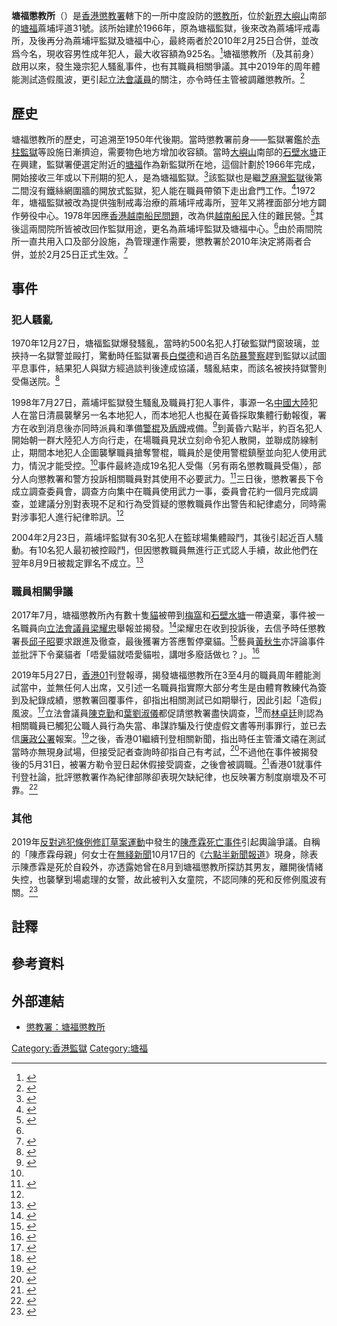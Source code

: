 '''塘福懲教所'''（{{lang-en|Tong Fuk Correctional Institution}}）是[[香港|香港]][[懲教署|懲教署]]轄下的一所中度設防的[[監獄|懲教所]]，位於[[新界|新界]][[大嶼山|大嶼山]]南部的[[塘福|塘福]]蔴埔坪道31號。該所始建於1966年，原為塘福監獄，後來改為蔴埔坪戒毒所，及後再分為蔴埔坪監獄及塘福中心，最終兩者於2010年2月25日合併，並改爲今名，現收容男性成年犯人，最大收容額為925名。<ref>{{cite web |title=塘福懲教所 |url=https://www.csd.gov.hk/tc_chi/facility/facility_ind/ins_lan_tfci.html |website=香港懲教署 |accessdate=2020-02-14 |archive-date=2020-02-24 |archive-url=https://web.archive.org/web/20200224151627/https://www.csd.gov.hk/tc_chi/facility/facility_ind/ins_lan_tfci.html |dead-url=no }}</ref>塘福懲教所（及其前身）啟用以來，發生幾宗犯人騷亂事件，也有其職員相關爭議。其中2019年的周年體能測試造假風波，更引起[[香港立法會議員列表|立法會議員]]的關注，亦令時任主管被調離懲教所。<ref>{{cite news |title=【懲教醜聞】塘福懲教所周年跑步試　逾200人員出席紀錄造假 |url=https://www.hk01.com/issue/843/%E6%87%B2%E6%95%99%E9%86%9C%E8%81%9E-%E5%A1%98%E7%A6%8F%E6%87%B2%E6%95%99%E6%89%80%E5%91%A8%E5%B9%B4%E8%B7%91%E6%AD%A5%E8%A9%A6-%E9%80%BE200%E4%BA%BA%E5%93%A1%E5%87%BA%E5%B8%AD%E7%B4%80%E9%8C%84%E9%80%A0%E5%81%87 |accessdate=2020-02-25 |work=香港01 |date=2019-05-27 |archive-date=2020-12-02 |archive-url=https://web.archive.org/web/20201202132546/https://www.hk01.com/issue/843/%E6%87%B2%E6%95%99%E9%86%9C%E8%81%9E-%E5%A1%98%E7%A6%8F%E6%87%B2%E6%95%99%E6%89%80%E5%91%A8%E5%B9%B4%E8%B7%91%E6%AD%A5%E8%A9%A6-%E9%80%BE200%E4%BA%BA%E5%93%A1%E5%87%BA%E5%B8%AD%E7%B4%80%E9%8C%84%E9%80%A0%E5%81%87 |dead-url=no }}</ref>

==歷史==
塘福懲教所的歷史，可追溯至1950年代後期。當時懲教署前身——監獄署鑑於[[赤柱監獄|赤柱監獄]]等設施日漸擠迫，需要物色地方增加收容額。當時[[大嶼山|大嶼山]]南部的[[石壁水塘|石壁水塘]]正在興建，監獄署便選定附近的[[塘福|塘福]]作為新監獄所在地，這個計劃於1966年完成，開始接收三年或以下刑期的犯人，是為塘福監獄。<ref name="guardian">{{cite journal |title=區區有特色 |journal=懲教署月刊「愛羣」 |date=2019-05 |issue=365 |page=18 |url=https://www.csd.gov.hk/guardian/download/pdf/365.pdf |accessdate=2020-02-24 |author= |archive-url=https://web.archive.org/web/20200224151613/https://www.csd.gov.hk/guardian/download/pdf/365.pdf |archive-date=2020-02-24 |dead-url=yes }}</ref>該監獄也是繼[[芝麻灣懲教所及芝新懲教所|芝麻灣監獄]]後第二間沒有鐵絲網圍牆的開放式監獄，犯人能在職員帶領下走出倉門工作。<ref>{{cite news |author1=陳芷慧 |title=如果曾蔭權在挪威坐監……可錄唱片曬太陽？ |url=https://www.hk01.com/%E7%A4%BE%E5%8D%80%E5%B0%88%E9%A1%8C/74933/%E5%A6%82%E6%9E%9C%E6%9B%BE%E8%94%AD%E6%AC%8A%E5%9C%A8%E6%8C%AA%E5%A8%81%E5%9D%90%E7%9B%A3-%E5%8F%AF%E9%8C%84%E5%94%B1%E7%89%87%E6%9B%AC%E5%A4%AA%E9%99%BD |accessdate=2020-02-26 |work=香港01 |date=2017-02-28 |archive-date=2021-08-02 |archive-url=https://web.archive.org/web/20210802233125/https://www.hk01.com/%E7%A4%BE%E5%8D%80%E5%B0%88%E9%A1%8C/74933/%E5%A6%82%E6%9E%9C%E6%9B%BE%E8%94%AD%E6%AC%8A%E5%9C%A8%E6%8C%AA%E5%A8%81%E5%9D%90%E7%9B%A3-%E5%8F%AF%E9%8C%84%E5%94%B1%E7%89%87%E6%9B%AC%E5%A4%AA%E9%99%BD |dead-url=no }}</ref>1972年，塘福監獄被改為提供強制戒毒治療的蔴埔坪戒毒所，翌年又將裡面部分地方闢作勞役中心。1978年因應[[香港越南船民問題|香港越南船民問題]]，改為供[[越南船民|越南船民]]入住的難民營。<ref>{{cite book |author1=冼樂嘉 |author2=呂麗娟 |title=香港懲教　任重道遠 |date=1999-03 |publisher=香港懲教署 |location=香港 |isbn=9628513044 |page=44 |url=https://www.csd.gov.hk/images/doc/pub/pub_off/Full_main_BR.pdf |accessdate=2010-02-25 |archive-date=2018-01-14 |archive-url=https://web.archive.org/web/20180114045353/http://www.csd.gov.hk/images/doc/pub/pub_off/Full_main_BR.pdf |dead-url=no }}</ref>其後這兩間院所皆被改回作監獄用途，更名為蔴埔坪監獄及塘福中心。<ref name="guardian"/>由於兩間院所一直共用入口及部分設施，為管理運作需要，懲教署於2010年決定將兩者合併，並於2月25日正式生效。<ref>{{cite news |author1=香港懲教署 |title=蔴埔坪監獄及塘福中心合併 |url=https://www.news.gov.hk/isd/ebulletin/tc/category/lawandorder/100223/html/100223tc08003.htm |accessdate=2020-02-24 |agency=香港特別行政區政府新聞處 |date=2010-02-25 |archive-date=2020-12-03 |archive-url=https://web.archive.org/web/20201203205921/https://www.news.gov.hk/isd/ebulletin/tc/category/lawandorder/100223/html/100223tc08003.htm |dead-url=no }}</ref>

==事件==
===犯人騷亂===
1970年12月27日，塘福監獄爆發騷亂，當時約500名犯人打破監獄門窗玻璃，並挾持一名獄警並毆打，驚動時任監獄署長[[白傑德|白傑德]]和過百名[[警察機動部隊|防暴警察]]趕到監獄以試圖平息事件，結果犯人與獄方經過談判後達成協議，騷亂結束，而該名被挾持獄警則受傷送院。<ref>{{cite news |title=【蘋話當年】1970年大嶼山爆監獄風雲 |url=https://hk.appledaily.com/6996647/realtime/article/20131227/52018277 |accessdate=2020-02-24 |work=香港蘋果日報 |date=2013-12-27 |archive-date=2020-02-24 |archive-url=https://web.archive.org/web/20200224151611/https://hk.appledaily.com/6996647/realtime/article/20131227/52018277 |dead-url=no }}</ref>

1998年7月27日，蔴埔坪監獄發生騷亂及職員打犯人事件，事源一名[[中國大陸|中國大陸]]犯人在當日清晨襲擊另一名本地犯人，而本地犯人也擬在黃昏採取集體行動報復，署方在收到消息後亦同時派員和準備[[警棍|警棍]]及[[盾|盾牌]]戒備。<ref name="legco">{{cite web |author1=保安局 |title=一九九八年十月十三日會議：一九九八年七月二十七日蔴埔坪監獄事件的調查工作 |url=https://www.legco.gov.hk/yr98-99/chinese/panels/se/papers/se1310_4.htm |website=立法會保安事務委員會 |publisher=立法會保安事務委員會 |accessdate=2020-02-24 |archive-date=2020-11-30 |archive-url=https://web.archive.org/web/20201130023538/https://www.legco.gov.hk/yr98-99/chinese/panels/se/papers/se1310_4.htm |dead-url=no }}</ref>到黃昏六點半，約百名犯人開始朝一群大陸犯人方向行走，在場職員見狀立刻命令犯人散開，並聯成防線制止，期間本地犯人企圖襲擊職員搶奪警棍，職員於是使用警棍鎮壓並向犯人使用武力，情況才能受控。<ref name="legco"/>事件最終造成19名犯人受傷（另有兩名懲教職員受傷），部分人向懲教署和警方投訴相關職員對其使用不必要武力。<ref name="gia">{{cite news |title=蔴埔坪監獄事件公布調查結果 |url=https://www.info.gov.hk/gia/general/199808/27/0827134.htm |accessdate=2020-02-24 |agency=香港特別行政區政府新聞處 |date=1998-08-27 |archive-date=2020-11-29 |archive-url=https://web.archive.org/web/20201129204154/https://www.info.gov.hk/gia/general/199808/27/0827134.htm |dead-url=no }}</ref>三日後，懲教署長下令成立調查委員會，調查方向集中在職員使用武力一事，委員會花約一個月完成調查，並建議分別對表現不足和行為受質疑的懲教職員作出警告和紀律處分，同時需對涉事犯人進行紀律聆訊。<ref name="gia"/>

2004年2月23日，蔴埔坪監獄有30名犯人在籃球場集體毆鬥，其後引起近百人騷動。有10名犯人最初被控毆鬥，但因懲教職員無進行正式認人手續，故此他們在翌年8月9日被裁定罪名不成立。<ref>{{cite news |title=「監獄風雲」十犯脫罪 |url=https://std.stheadline.com/archive/fullstory.asp?andor=or&year1=2005&month1=7&day1=24&year2=2005&month2=11&day2=24&category=a&id=20050810a10&keyword1=&keyword2= |accessdate=2020-02-24 |work=星島日報 |date=2005-08-10}}</ref>

===職員相關爭議===
2017年7月，塘福懲教所內有數十隻[[貓|貓]]被帶到[[梅窩|梅窩]]和[[石壁水塘|石壁水塘]]一帶遺棄，事件被一名職員向[[香港立法會議員列表|立法會議員]][[梁耀忠|梁耀忠]]舉報並揭發。<ref>{{cite news |author1=顏寧 |title=塘福懲教所爆大型棄貓事件　半癱貓被丟棄、有貓疑被狗咬死 |url=https://www.hk01.com/%E7%A4%BE%E5%8D%80%E5%B0%88%E9%A1%8C/106061/%E5%A1%98%E7%A6%8F%E6%87%B2%E6%95%99%E6%89%80%E7%88%86%E5%A4%A7%E5%9E%8B%E6%A3%84%E8%B2%93%E4%BA%8B%E4%BB%B6-%E5%8D%8A%E7%99%B1%E8%B2%93%E8%A2%AB%E4%B8%9F%E6%A3%84-%E6%9C%89%E8%B2%93%E7%96%91%E8%A2%AB%E7%8B%97%E5%92%AC%E6%AD%BB |accessdate=2020-02-24 |work=香港01 |date=2017-07-20 |archive-date=2020-12-05 |archive-url=https://web.archive.org/web/20201205084043/https://www.hk01.com/%E7%A4%BE%E5%8D%80%E5%B0%88%E9%A1%8C/106061/%E5%A1%98%E7%A6%8F%E6%87%B2%E6%95%99%E6%89%80%E7%88%86%E5%A4%A7%E5%9E%8B%E6%A3%84%E8%B2%93%E4%BA%8B%E4%BB%B6-%E5%8D%8A%E7%99%B1%E8%B2%93%E8%A2%AB%E4%B8%9F%E6%A3%84-%E6%9C%89%E8%B2%93%E7%96%91%E8%A2%AB%E7%8B%97%E5%92%AC%E6%AD%BB |dead-url=no }}</ref>梁耀忠在收到投訴後，去信予時任懲教署長[[邱子昭|邱子昭]]要求跟進及徹查，最後獲署方答應暫停棄貓。<ref>{{cite news |title=塘福懲教所暫停棄貓   惟日後數量增加會再送走 |url=https://topick.hket.com/article/1863368/%E5%A1%98%E7%A6%8F%E6%87%B2%E6%95%99%E6%89%80%E6%9A%AB%E5%81%9C%E6%A3%84%E8%B2%93%20%C2%A0%20%E6%83%9F%E6%97%A5%E5%BE%8C%E6%95%B8%E9%87%8F%E5%A2%9E%E5%8A%A0%E6%9C%83%E5%86%8D%E9%80%81%E8%B5%B0 |accessdate=2020-02-24 |work=香港經濟日報TOPick |date=2017-07-21 |archive-date=2020-12-02 |archive-url=https://web.archive.org/web/20201202184421/https://topick.hket.com/article/1863368/%E5%A1%98%E7%A6%8F%E6%87%B2%E6%95%99%E6%89%80%E6%9A%AB%E5%81%9C%E6%A3%84%E8%B2%93%20%C2%A0%20%E6%83%9F%E6%97%A5%E5%BE%8C%E6%95%B8%E9%87%8F%E5%A2%9E%E5%8A%A0%E6%9C%83%E5%86%8D%E9%80%81%E8%B5%B0 |dead-url=no }}</ref>藝員[[黃秋生|黃秋生]]亦評論事件並批評下令棄貓者「唔愛貓就唔愛貓啦，講咁多廢話做乜？」。{{NoteTag|大意：不愛貓就是不愛貓，說那麼多廢話幹甚麼？}}<ref>{{cite news |title=懲教高層藉衛生問題逼棄貓 黃秋生譏：唔見你話自己唔衛生唔好返工？ |url=https://hk.news.appledaily.com/local/realtime/article/20170721/56983832 |accessdate=2020-02-24 |work=香港蘋果日報 |date=2017-07-21 |archive-date=2020-02-25 |archive-url=https://web.archive.org/web/20200225143006/https://hk.news.appledaily.com/local/realtime/article/20170721/56983832 |dead-url=no }}</ref>

2019年5月27日，[[香港01|香港01]]刊登報導，揭發塘福懲教所在3至4月的職員周年體能測試當中，並無任何人出席，又引述一名職員指實際大部分考生是由體育教練代為簽到及紀錄成績，懲教署回覆事件，卻指出相關測試已如期舉行，因此引起「造假」風波。<ref>{{cite news |author1=鄭嘉如 |title=【懲教造假】記者實地視察　200懲教員跑步試全缺席　造假獲補鐘 |url=https://www.hk01.com/01偵查/326766/懲教造假-記者實地視察-200懲教員跑步試全缺席-造假獲補鐘 |accessdate=2020-02-25 |work=香港01 |date=2019-05-27 |archive-date=2021-01-18 |archive-url=https://web.archive.org/web/20210118050952/https://www.hk01.com/01%E5%81%B5%E6%9F%A5/326766/%E6%87%B2%E6%95%99%E9%80%A0%E5%81%87-%E8%A8%98%E8%80%85%E5%AF%A6%E5%9C%B0%E8%A6%96%E5%AF%9F-200%E6%87%B2%E6%95%99%E5%93%A1%E8%B7%91%E6%AD%A5%E8%A9%A6%E5%85%A8%E7%BC%BA%E5%B8%AD-%E9%80%A0%E5%81%87%E7%8D%B2%E8%A3%9C%E9%90%98 |dead-url=no }}</ref>立法會議員[[陳克勤|陳克勤]]和[[葉劉淑儀|葉劉淑儀]]都促請懲教署盡快調查，<ref>{{cite news |author1=陳潤南 |title=【懲教造假】塘福200懲教員考試造假　陳克勤：將聯絡署方跟進 |url=https://www.hk01.com/01偵查/334168/懲教造假-塘福200懲教員考試造假-陳克勤-將聯絡署方跟進 |accessdate=2020-02-25 |work=香港01 |date=2019-05-28 |archive-date=2020-09-30 |archive-url=https://web.archive.org/web/20200930163002/https://www.hk01.com/01%E5%81%B5%E6%9F%A5/334168/%E6%87%B2%E6%95%99%E9%80%A0%E5%81%87-%E5%A1%98%E7%A6%8F200%E6%87%B2%E6%95%99%E5%93%A1%E8%80%83%E8%A9%A6%E9%80%A0%E5%81%87-%E9%99%B3%E5%85%8B%E5%8B%A4-%E5%B0%87%E8%81%AF%E7%B5%A1%E7%BD%B2%E6%96%B9%E8%B7%9F%E9%80%B2 |dead-url=no }}</ref>而[[林卓廷|林卓廷]]則認為相關職員已觸犯公職人員行為失當、串謀詐騙及行使虛假文書等刑事罪行，並已去信[[廉政公署_(香港)|廉政公署]]報案。<ref>{{cite news |author1=鄭嘉如 |title=【懲教造假】林卓廷去信廉署　促獨立調查懲教人員涉違三刑事罪行 |url=https://www.hk01.com/01偵查/336361/懲教造假-林卓廷去信廉署-促獨立調查懲教人員涉違三刑事罪行 |accessdate=2020-02-25 |work=香港01 |date=2019-06-03 |archive-date=2020-12-05 |archive-url=https://web.archive.org/web/20201205075436/https://www.hk01.com/01%E5%81%B5%E6%9F%A5/336361/%E6%87%B2%E6%95%99%E9%80%A0%E5%81%87-%E6%9E%97%E5%8D%93%E5%BB%B7%E5%8E%BB%E4%BF%A1%E5%BB%89%E7%BD%B2-%E4%BF%83%E7%8D%A8%E7%AB%8B%E8%AA%BF%E6%9F%A5%E6%87%B2%E6%95%99%E4%BA%BA%E5%93%A1%E6%B6%89%E9%81%95%E4%B8%89%E5%88%91%E4%BA%8B%E7%BD%AA%E8%A1%8C |dead-url=no }}</ref>之後，香港01繼續刊登相關新聞，指出時任主管潘文禧在測試當時亦無現身試場，但接受記者查詢時卻指自己有考試，<ref>{{cite news |author1=鄭嘉如 |title=【懲教造假】醜聞擴大！塘福一哥有份造假？　獄長潘文禧：我有跑 |url=https://www.hk01.com/01偵查/334242/懲教造假-醜聞擴大-塘福一哥有份造假-獄長潘文禧-我有跑 |accessdate=2020-02-25 |work=香港01 |date=2019-05-29 |archive-date=2020-11-24 |archive-url=https://web.archive.org/web/20201124042417/https://www.hk01.com/01%E5%81%B5%E6%9F%A5/334242/%E6%87%B2%E6%95%99%E9%80%A0%E5%81%87-%E9%86%9C%E8%81%9E%E6%93%B4%E5%A4%A7-%E5%A1%98%E7%A6%8F%E4%B8%80%E5%93%A5%E6%9C%89%E4%BB%BD%E9%80%A0%E5%81%87-%E7%8D%84%E9%95%B7%E6%BD%98%E6%96%87%E7%A6%A7-%E6%88%91%E6%9C%89%E8%B7%91 |dead-url=no }}</ref>不過他在事件被揭發後的5月31日，被署方勒令翌日起休假接受調查，之後會被調職。<ref>{{cite news |author1=陳信熙 |author2=鄭秋玲 |title=【懲教造假】200懲教人員被揭跑步試造假　塘福一哥休假懲教徹查 |url=https://www.hk01.com/01偵查/335544/懲教造假-200懲教人員被揭跑步試造假-塘福一哥休假懲教徹查 |accessdate=2020-02-25 |work=香港01 |date=2019-05-31 |archive-date=2020-12-05 |archive-url=https://web.archive.org/web/20201205093850/https://www.hk01.com/01%E5%81%B5%E6%9F%A5/335544/%E6%87%B2%E6%95%99%E9%80%A0%E5%81%87-200%E6%87%B2%E6%95%99%E4%BA%BA%E5%93%A1%E8%A2%AB%E6%8F%AD%E8%B7%91%E6%AD%A5%E8%A9%A6%E9%80%A0%E5%81%87-%E5%A1%98%E7%A6%8F%E4%B8%80%E5%93%A5%E4%BC%91%E5%81%87%E6%87%B2%E6%95%99%E5%BE%B9%E6%9F%A5 |dead-url=no }}</ref>香港01就事件刊登社論，批評懲教署作為紀律部隊卻表現欠缺紀律，也反映署方制度崩壞及不可靠。<ref>{{cite news |author1=評論編輯室 |title=懲教造假　政府須開誠布公、嚴懲涉事職員 |url=https://www.hk01.com/01觀點/333588/懲教造假-政府須開誠布公-嚴懲涉事職員 |accessdate=2020-02-25 |work=香港01 |date=2019-05-27 |archive-date=2020-11-25 |archive-url=https://web.archive.org/web/20201125141044/https://www.hk01.com/01%E8%A7%80%E9%BB%9E/333588/%E6%87%B2%E6%95%99%E9%80%A0%E5%81%87-%E6%94%BF%E5%BA%9C%E9%A0%88%E9%96%8B%E8%AA%A0%E5%B8%83%E5%85%AC-%E5%9A%B4%E6%87%B2%E6%B6%89%E4%BA%8B%E8%81%B7%E5%93%A1 |dead-url=no }}</ref>

===其他===
2019年[[反對逃犯條例修訂草案運動|反對逃犯條例修訂草案運動]]中發生的[[陳彥霖死亡事件|陳彥霖死亡事件]]引起輿論爭議。自稱的「陳彥霖母親」何女士在[[無綫新聞|無綫新聞]]10月17日的《[[六點半新聞報道|六點半新聞報道]]》現身，除表示陳彥霖是死於自殺外，亦透露她曾在8月到塘福懲教所探訪其男友，離開後情緒失控，也襲擊到場處理的女警，故此被判入女童院，不認同陳的死和反修例風波有關。<ref>{{cite news |title=陳彥霖母:信女兒是自殺 冀事件盡快平息 |url=https://www2.hkej.com/instantnews/current/article/2278526/%E9%99%B3%E5%BD%A5%E9%9C%96%E6%AF%8D:%E4%BF%A1%E5%A5%B3%E5%85%92%E6%98%AF%E8%87%AA%E6%AE%BA%20%E5%86%80%E4%BA%8B%E4%BB%B6%E7%9B%A1%E5%BF%AB%E5%B9%B3%E6%81%AF |accessdate=2020-02-25 |work=信報財經新聞 |date=2009-10-17 |archive-date=2020-11-29 |archive-url=https://web.archive.org/web/20201129231600/https://www2.hkej.com/instantnews/current/article/2278526/%E9%99%B3%E5%BD%A5%E9%9C%96%E6%AF%8D:%E4%BF%A1%E5%A5%B3%E5%85%92%E6%98%AF%E8%87%AA%E6%AE%BA%20%E5%86%80%E4%BA%8B%E4%BB%B6%E7%9B%A1%E5%BF%AB%E5%B9%B3%E6%81%AF |dead-url=no }}</ref>

==註釋==
{{NoteFoot}}

==參考資料==
{{reflist|2}}

==外部連結==
* [https://www.csd.gov.hk/tc_chi/facility/facility_ind/ins_lan_tfci.html 懲教署：塘福懲教所]{{Wayback|url=https://www.csd.gov.hk/tc_chi/facility/facility_ind/ins_lan_tfci.html |date=20200224151627 }}
{{香港懲教設施}}
[[Category:香港監獄|Category:香港監獄]]
[[Category:塘福|Category:塘福]]